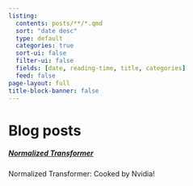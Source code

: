 ```yaml
---
listing:
  contents: posts/**/*.qmd
  sort: "date desc"
  type: default
  categories: true
  sort-ui: false
  filter-ui: false
  fields: [date, reading-time, title, categories]
  feed: false
page-layout: full
title-block-banner: false
---
```


# Blog posts

##### [Normalized Transformer](posts/nGPT.html)
Normalized Transformer: Cooked by Nvidia!
